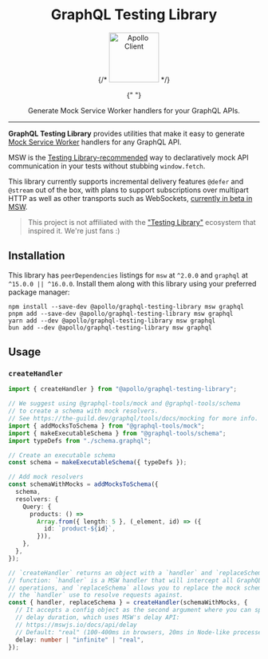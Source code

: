 
<Meta title="GraphQL Testing Library" />

<div align="center">
  <h1>GraphQL Testing Library</h1>

{/* <a href="https://www.apollographql.com/"><img src="https://raw.githubusercontent.com/apollographql/apollo-client-devtools/main/assets/apollo-wordmark.svg" height="100" alt="Apollo Client" /></a> */}

{" "}

<p>Generate Mock Service Worker handlers for your GraphQL APIs.</p>

</div>
<hr />

**GraphQL Testing Library** provides utilities that make it easy to generate [Mock Service Worker](https://mswjs.io/) handlers for any GraphQL API.

MSW is the [Testing Library-recommended](https://testing-library.com/docs/react-testing-library/example-intro/#full-example) way to declaratively mock API communication in your tests without stubbing `window.fetch`.

This library currently supports incremental delivery features `@defer` and `@stream` out of the box, with plans to support subscriptions over multipart HTTP as well as other transports such as WebSockets, [currently in beta in MSW](https://github.com/mswjs/msw/discussions/2010).

> This project is not affiliated with the ["Testing Library"](https://github.com/testing-library) ecosystem that inspired it. We're just fans :)

## Installation

This library has `peerDependencies` listings for `msw` at `^2.0.0` and `graphql` at `^15.0.0 || ^16.0.0`. Install them along with this library using your preferred package manager:

```
npm install --save-dev @apollo/graphql-testing-library msw graphql
pnpm add --save-dev @apollo/graphql-testing-library msw graphql
yarn add --dev @apollo/graphql-testing-library msw graphql
bun add --dev @apollo/graphql-testing-library msw graphql
```

## Usage

### `createHandler`

```typescript
import { createHandler } from "@apollo/graphql-testing-library";

// We suggest using @graphql-tools/mock and @graphql-tools/schema
// to create a schema with mock resolvers.
// See https://the-guild.dev/graphql/tools/docs/mocking for more info.
import { addMocksToSchema } from "@graphql-tools/mock";
import { makeExecutableSchema } from "@graphql-tools/schema";
import typeDefs from "./schema.graphql";

// Create an executable schema
const schema = makeExecutableSchema({ typeDefs });

// Add mock resolvers
const schemaWithMocks = addMocksToSchema({
  schema,
  resolvers: {
    Query: {
      products: () =>
        Array.from({ length: 5 }, (_element, id) => ({
          id: `product-${id}`,
        })),
    },
  },
});

// `createHandler` returns an object with a `handler` and `replaceSchema`
// function: `handler` is a MSW handler that will intercept all GraphQL
// operations, and `replaceSchema` allows you to replace the mock schema
// the `handler` use to resolve requests against.
const { handler, replaceSchema } = createHandler(schemaWithMocks, {
  // It accepts a config object as the second argument where you can specify a
  // delay duration, which uses MSW's delay API:
  // https://mswjs.io/docs/api/delay
  // Default: "real" (100-400ms in browsers, 20ms in Node-like processes)
  delay: number | "infinite" | "real",
});
```
